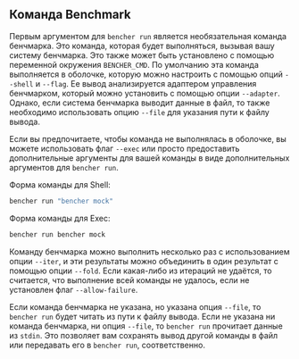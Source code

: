 ## Команда Benchmark

Первым аргументом для `bencher run` является необязательная команда бенчмарка. 
Это команда, которая будет выполняться, вызывая вашу систему бенчмарка.
Это также может быть установлено с помощью переменной окружения `BENCHER_CMD`.
По умолчанию эта команда выполняется в оболочке, которую можно настроить с помощью опций `--shell` и `--flag`.
Ее вывод анализируется адаптером управления бенчмарком, который можно установить с помощью опции `--adapter`.
Однако, если система бенчмарка выводит данные в файл, то также необходимо использовать опцию `--file` для указания пути к файлу вывода.

Если вы предпочитаете, чтобы команда не выполнялась в оболочке, вы можете использовать флаг `--exec` или просто предоставить дополнительные аргументы для вашей команды в виде дополнительных аргументов для `bencher run`.

Форма команды для Shell:
```bash
bencher run "bencher mock"
```

Форма команды для Exec:
```bash
bencher run bencher mock
```

Команду бенчмарка можно выполнить несколько раз с использованием опции `--iter`,
и эти результаты можно объединить в один результат с помощью опции `--fold`.
Если какая-либо из итераций не удаётся, то считается, что выполнение всей команды не удалось, если не установлен флаг `--allow-failure`.

Если команда бенчмарка не указана, но указана опция `--file`, то `bencher run` будет читать из пути к файлу вывода.
Если не указана ни команда бенчмарка, ни опция `--file`, то `bencher run` прочитает данные из `stdin`.
Это позволяет вам сохранять вывод другой команды в файл или передавать его в `bencher run`, соответственно.